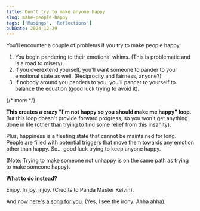 ```yaml
---
title: Don't try to make anyone happy
slug: make-people-happy
tags: ['Musings', 'Reflections']
pubDate: 2024-12-29
---
```


You'll encounter a couple of problems if you try to make people happy:

1. You begin pandering to their emotional whims. (This is problematic and is a road to misery).
2. If you overextend yourself, you'll want someone to pander to your emotional state as well. (Reciprocity and fairness, anyone?)
3. If nobody around you panders to you, you'll pander to yourself to balance the equation (good luck trying to avoid it).

{/* more */}

**This creates a crazy "I'm not happy so you should make me happy" loop**. But this loop doesn't provide forward progress, so you won't get anything done in life (other than trying to find some relief from this insanity).

Plus, happiness is a fleeting state that cannot be maintained for long. People are filled with potential triggers that move them towards any emotion other than happy. So... good luck trying to keep anyone happy.

(Note: Trying to make someone not unhappy is on the same path as trying to make someone happy).

**What to do instead?**

Enjoy. In joy. injoy. (Credits to Panda Master Kelvin).

And now [here's a song for you](https://youtu.be/N_49uyhBIpI?si=2_KAdkPf7B0evYRW). (Yes, I see the irony. Ahha ahha).
